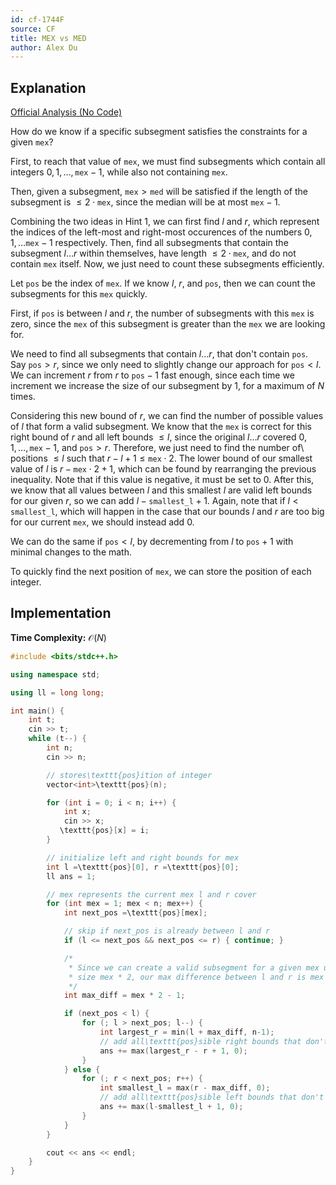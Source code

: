 ```yaml
---
id: cf-1744F
source: CF
title: MEX vs MED
author: Alex Du
---
```


## Explanation

[Official Analysis (No Code)](https://codeforces.com/blog/entry/108101)

<Spoiler title="Hint 1">

How do we know if a specific subsegment satisfies the constraints for a given
$\texttt{mex}$?

First, to reach that value of $\texttt{mex}$, we must find subsegments which contain all
integers $0, 1, \ldots, \texttt{mex}-1$, while also not containing $\texttt{mex}$.

Then, given a subsegment, $\texttt{mex} > \texttt{med}$ will be satisfied if the length of the
subsegment is $\leq 2 \cdot \texttt{mex}$, since the median will be at most $\texttt{mex}-1$.

</Spoiler>

<Spoiler title="Hint 2">

Combining the two ideas in Hint 1, we can first find $l$ and $r$, which represent the
indices of the left-most and right-most occurences of the numbers
$0, 1, \ldots \texttt{mex} - 1$ respectively. Then, find all subsegments that contain the
subsegment $l \ldots r$ within themselves, have length $\leq 2 \cdot \texttt{mex}$, and
do not contain $\texttt{mex}$ itself. Now, we just need to count these
subsegments efficiently.

</Spoiler>

<Spoiler title="Solution">

Let $\texttt{pos}$ be the index of $\texttt{mex}$. If we know $l$, $r$, and $\texttt{pos}$, then we can
count the subsegments for this $\texttt{mex}$ quickly.

First, if $\texttt{pos}$ is between $l$ and $r$, the number of subsegments with this
$\texttt{mex}$ is zero, since the $\texttt{mex}$ of this subsegment is greater than the $\texttt{mex}$ we
are looking for.

We need to find all subsegments that contain $l \ldots r$, that don't contain
$\texttt{pos}$. Say $\texttt{pos}>r$, since we only need to slightly change our approach for
$\texttt{pos} < l$. We can increment $r$ from $r$ to $\texttt{pos}-1$ fast enough, since each time
we increment we increase the size of our subsegment by $1$, for a maximum of $N$
times.

Considering this new bound of $r$, we can find the number of possible values of
$l$ that form a valid subsegment. We know that the $\texttt{mex}$ is correct for this
right bound of $r$ and all left bounds $\leq l$, since the original $l \ldots r$
covered $0, 1, \ldots, \texttt{mex} - 1$, and $\texttt{pos} > r$. Therefore, we just need to find
the number of\ positions $\leq l$ such that $r-l+1 \leq \texttt{mex} \cdot 2$. The lower
bound of our smallest value of $l$ is $r-\texttt{mex} \cdot 2 + 1$, which can be found by
rearranging the previous inequality. Note that if this value is negative, it
must be set to $0$. After this, we know that all values between $l$ and this
smallest $l$ are valid left bounds for our given $r$, so we can add
$l-\texttt{smallest\_l} + 1$. Again, note that if $l < \texttt{smallest\_l}$, which will happen in
the case that our bounds $l$ and $r$ are too big for our current $\texttt{mex}$, we should instead add $0$.

We can do the same if $\texttt{pos} < l$, by decrementing from $l$ to $\texttt{pos}+1$ with minimal
changes to the math.

To quickly find the next position of $\texttt{mex}$, we can store the position of each integer.


## Implementation

**Time Complexity:** $\mathcal{O}(N)$


<LanguageSection>

<CPPSection>

```cpp
#include <bits/stdc++.h>

using namespace std;

using ll = long long;

int main() {
    int t;
    cin >> t;
    while (t--) {
        int n;
        cin >> n;

        // stores\texttt{pos}ition of integer
        vector<int>\texttt{pos}(n);

        for (int i = 0; i < n; i++) {
            int x;
            cin >> x;
           \texttt{pos}[x] = i;
        }

        // initialize left and right bounds for mex
        int l =\texttt{pos}[0], r =\texttt{pos}[0];
        ll ans = 1;

        // mex represents the current mex l and r cover
        for (int mex = 1; mex < n; mex++) {
            int next_pos =\texttt{pos}[mex];

            // skip if next_pos is already between l and r
            if (l <= next_pos && next_pos <= r) { continue; }

            /*
             * Since we can create a valid subsegment for a given mex up until
             * size mex * 2, our max difference between l and r is mex * 2 - 1.
             */
            int max_diff = mex * 2 - 1;

            if (next_pos < l) {
                for (; l > next_pos; l--) {
                    int largest_r = min(l + max_diff, n-1);
                    // add all\texttt{pos}sible right bounds that don't change the current mex
                    ans += max(largest_r - r + 1, 0);
                }
            } else {
                for (; r < next_pos; r++) {
                    int smallest_l = max(r - max_diff, 0);
                    // add all\texttt{pos}sible left bounds that don't change the current mex
                    ans += max(l-smallest_l + 1, 0);
                }
            }
        }

        cout << ans << endl;
    }
}
```

</CPPSection>

</LanguageSection>

</Spoiler>

